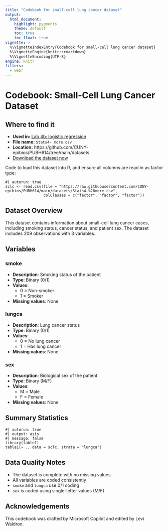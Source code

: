 ```yaml
---
title: "Codebook for small-cell lung cancer dataset"
output:
  html_document:
    highlight: pygments
    theme: default
    toc: true
    toc_float: true
vignette: >
  %\VignetteIndexEntry{Codebook for small-cell lung cancer dataset}
  %\VignetteEngine{knitr::rmarkdown}
  %\VignetteEncoding{UTF-8}
engine: knitr
filters:
  - webr
---
```


# Codebook: Small-Cell Lung Cancer Dataset

## Where to find it
- **Used in:** [Lab 4b: logistic regression](https://cuny-epibios.github.io/PUBH614/articles/04b_logistic.html)
- **File name:** `Stats4- more.csv`
- **Location:** https://github.com/CUNY-epibios/PUBH614/tree/main/datasets
- [Download the dataset now](https://raw.githubusercontent.com/CUNY-epibios/PUBH614/main/datasets/Stats4-%20more.csv)

Code to load this dataset into R, and ensure all columns are read in as factor type:
```webr-r
#| autorun: true
sclc <- read.csv(file = "https://raw.githubusercontent.com/CUNY-epibios/PUBH614/main/datasets/Stats4-%20more.csv",
                 colClasses = c("factor", "factor", "factor"))
```


## Dataset Overview
This dataset contains information about small-cell lung cancer cases, including smoking status, cancer status, and patient sex. The dataset includes 209 observations with 3 variables.

## Variables

### smoke
- **Description**: Smoking status of the patient
- **Type**: Binary (0/1)
- **Values**:
  - 0 = Non-smoker
  - 1 = Smoker
- **Missing values**: None

### lungca
- **Description**: Lung cancer status
- **Type**: Binary (0/1)
- **Values**:
  - 0 = No lung cancer
  - 1 = Has lung cancer
- **Missing values**: None

### sex
- **Description**: Biological sex of the patient
- **Type**: Binary (M/F)
- **Values**:
  - M = Male
  - F = Female
- **Missing values**: None

## Summary Statistics

```webr-r
#| autorun: true
#| output: asis
#| message: false
library(table1)
table1(~ ., data = sclc, strata = "lungca")
```


## Data Quality Notes
- The dataset is complete with no missing values
- All variables are coded consistently
- `smoke` and `lungca` use 0/1 coding
- `sex` is coded using single-letter values (M/F)

## Acknowledgements
This codebook was drafted by Microsoft Copilot and edited by Levi Waldron.